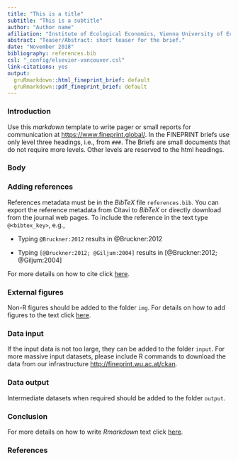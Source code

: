 ```yaml
---
title: "This is a title"
subtitle: "This is a subtitle"
author: "Author name"
afiliation: "Institute of Ecological Economics, Vienna University of Economics and Business"
abstract: "Teaser/Abstract: short teaser for the brief."
date: "November 2018"
bibliography: references.bib
csl: "_config/elsevier-vancouver.csl"
link-citations: yes
output: 
  gruRmarkdown::html_fineprint_brief: default
  gruRmarkdown::pdf_fineprint_brief: default
---
```


### Introduction 

Use this *markdown* template to write pager or small reports for communication at <https://www.fineprint.global/>. In the FINEPRINT briefs use only level three headings, i.e., from `###`. The Briefs are small documents that do not require more levels. Other levels are reserved to the html headings. 

### Body 

### Adding references 

References metadata must be in the *BibTeX* file `references.bib`. You can export the reference metadata from Citavi to *BibTeX* or directly download from the journal web pages. To include the reference in the text type `@<bibtex_key>`, e.g.,

- Typing `@Bruckner:2012` results in @Bruckner:2012 

- Typing `[@Bruckner:2012; @Giljum:2004]` results in [@Bruckner:2012; @Giljum:2004]

For more details on how to cite click [here](https://rmarkdown.rstudio.com/authoring_bibliographies_and_citations.html).

### External figures 

Non-R figures should be added to the folder `img`. For details on how to add figures to the text click [here](https://rmarkdown.rstudio.com/authoring_basics.html).

### Data input 

If the input data is not too large, they can be added to the folder `input`. For more massive input datasets, please include R commands to download the data from our infrastructure <http://fineprint.wu.ac.at/ckan>. 

### Data output 

Intermediate datasets when required should be added to the folder `output`.

### Conclusion

For more details on how to write *Rmarkdown* text click [here](https://rmarkdown.rstudio.com/lesson-1.html).

### References
<!-- LEAVE THIS SECTION EMPTY -->

